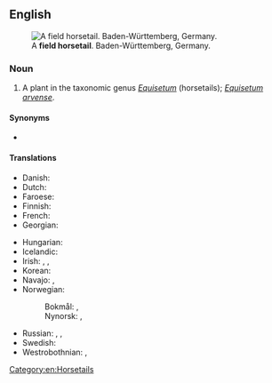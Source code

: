 ==English==
[[Image:20150420Equisetum palustre1.jpg|thumb|A '''field horsetail'''. Baden-Württemberg, Germany.]]

===Noun===
{{en-noun}}

# A plant in the taxonomic genus ''[[Equisetum]]'' (horsetails); ''[[Equisetum arvense]]''.

====Synonyms====
* {{l|en|common horsetail}}

====Translations====
{{trans-top|plant}}
* Danish: {{t|da|ager-padderok|c}}
* Dutch: {{t+|nl|heermoes|f|n}}
* Faroese: {{t|fo|kannubjølluvísa|f}}
* Finnish: {{t+|fi|peltokorte}}
* French: {{t|fr|prêle des champs|f}}
* Georgian: {{t|ka|შვიტურა}}
{{trans-mid}}
* Hungarian: {{t+|hu|mezei zsurló}}
* Icelandic: {{t+|is|klóelfting|f}}
* Irish: {{t|ga|scuab eich ghoirt|f}}, {{t|ga|eireaball capaill coiteann|m}}, {{t|ga|broimín|m}}
* Korean: {{t|ko|쇠뜨기}}
* Navajo: {{t|nv|ałtį́į́ʼ jikʼaashí áłtsʼózígíí}}, {{t|nv|ałtį́į́ʼ jikʼaashí}}
* Norwegian:
*: Bokmål: {{t|nb|kjerringrokk|m}}, {{t|nb|åkersnelle|m|f}}
*: Nynorsk: {{t|nn|kjerringrokk|m}}, {{t|nn|åkersnelle|f}}
* Russian: {{t|ru|хвощ полево́й|m}}, {{t|ru|хвощ обыкнове́нный|m}}, {{t|ru|толка́чик|m}}
* Swedish: {{t+|sv|åkerfräken|c}}
* Westrobothnian: {{t|gmq-bot|pyppelgräs|n}}, {{t|gmq-bot|gåspyppel|m}}
{{trans-bottom}}

[[Category:en:Horsetails]]